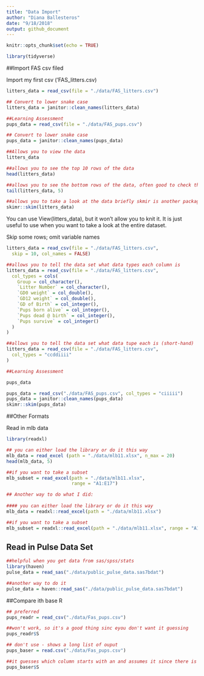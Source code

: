 ```yaml
---
title: "Data Import"
author: "Diana Ballesteros"
date: "9/18/2018" 
output: github_document
---
```



```r
knitr::opts_chunk$set(echo = TRUE)

library(tidyverse)
```


##Import FAS csv filed

Import my first csv ('FAS_litters.csv)
```r
litters_data = read_csv(file = "./data/FAS_litters.csv")

## Convert to lower snake case 
litters_data = janitor::clean_names(litters_data)
```

```r

##Learning Assessment
pups_data = read_csv(file = "./data/FAS_pups.csv")

## Convert to lower snake case 
pups_data = janitor::clean_names(pups_data)
```

```r
##Allows you to view the data 
litters_data

##allows you to see the top 10 rows of the data 
head(litters_data)

##allows you to see the bottom rows of the data, often good to check the first and last rows to make sure you don't have empty rows 
tail(litters_data, 5)

##allows you to take a look at the data briefly skmir is another package
skimr::skim(litters_data)
```

You can use View(litters_data), but it won't allow you to knit it. It is just useful to use when you want to take a look at the entire dataset. 

Skip some rows; omit variable names
```r
litters_data = read_csv(file = "./data/FAS_litters.csv",
  skip = 10, col_names = FALSE)
```

```r
##allows you to tell the data set what data types each column is 
litters_data = read_csv(file = "./data/FAS_litters.csv",
  col_types = cols(
    Group = col_character(),
    `Litter Number` = col_character(),
    `GD0 weight` = col_double(),
    `GD12 weight` = col_double(),
    `GD of Birth` = col_integer(),
    `Pups born alive` = col_integer(),
    `Pups dead @ birth` = col_integer(),
    `Pups survive` = col_integer()
  )
)

##allows you to tell the data set what data tupe each is (short-hand)
litters_data = read_csv(file = "./data/FAS_litters.csv",
  col_types = "ccddiiii"
)

```


```r
##Learning Assessment 

pups_data

pups_data = read_csv("./data/FAS_pups.csv", col_types = "ciiiii")
pups_data = janitor::clean_names(pups_data)
skimr::skim(pups_data)
```

##Other Formats 

Read in mlb data 
```r
library(readxl)

## you can either load the library or do it this way
mlb_data = read_excel (path = "./data/mlb11.xlsx", n_max = 20)
head(mlb_data, 5)

##if you want to take a subset 
mlb_subset = read_excel(path = "./data/mlb11.xlsx", 
                        range = "A1:E17")

```


```r

## Another way to do what I did: 
  
#### you can either load the library or do it this way
mlb_data = readxl::read_excel(path = "./data/mlb11.xlsx")

##if you want to take a subset 
mlb_subset = readxl::read_excel(path = "./data/mlb11.xlsx", range = "A1:E17")
```

## Read in Pulse Data Set 
```r

##helpful when you get data from sas/spss/stats 
library(haven)
pulse_data = read_sas("./data/public_pulse_data.sas7bdat")

##another way to do it 
pulse_data = haven::read_sas("./data/public_pulse_data.sas7bdat")
```

##Compare ith base R
```r

## preferred 
pups_readr = read_csv("./data/Fas_pups.csv")

##won't work, so it's a good thing sinc eyou don't want it guessing 
pups_readr$S

## don't use - shows a long list of ouput
pups_baser = read.csv("./data/Fas_pups.csv")

##it guesses which column starts with an and assumes it since there is only one 
pups_baser$S
```



 